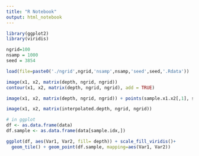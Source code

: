 ```yaml
---
title: "R Notebook"
output: html_notebook
---
```


```r
library(ggplot2)
library(viridis)

ngrid=100
nsamp = 1000
seed = 3854

load(file=paste0('./ngrid',ngrid,'nsamp',nsamp,'seed',seed,'.Rdata'))
```


```r
image(x1, x2, matrix(depth, ngrid, ngrid))
contour(x1, x2, matrix(depth, ngrid, ngrid), add = TRUE)
```

```r
image(x1, x2, matrix(depth, ngrid, ngrid)) + points(sample.x1.x2[,1], sample.x1.x2[,2])
```


```r
image(x1, x2, matrix(interpolated.depth, ngrid, ngrid)) 
```


```r
# in ggplot
df <- as.data.frame(data)
df.sample <- as.data.frame(data[sample.idx,])

ggplot(df, aes(Var1, Var2, fill= depth)) + scale_fill_viridis()+
  geom_tile() + geom_point(df.sample, mapping=aes(Var1, Var2))
```
